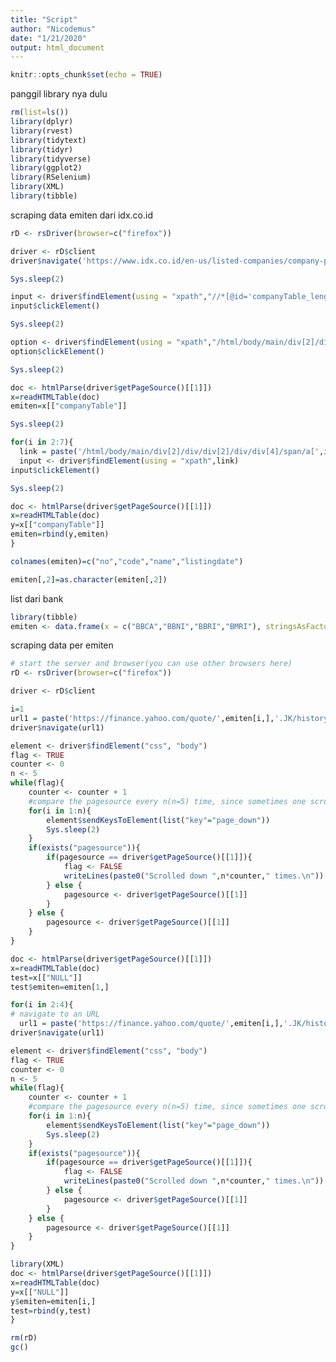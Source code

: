 ---
title: "Script"
author: "Nicodemus"
date: "1/21/2020"
output: html_document
---

```{r setup, include=FALSE}
knitr::opts_chunk$set(echo = TRUE)
```

panggil library nya dulu

```{r}
rm(list=ls())
library(dplyr)
library(rvest)
library(tidytext)
library(tidyr)
library(tidyverse)
library(ggplot2)
library(RSelenium)
library(XML)
library(tibble)
```
scraping data emiten dari idx.co.id 
```{r}
rD <- rsDriver(browser=c("firefox"))

driver <- rD$client
driver$navigate('https://www.idx.co.id/en-us/listed-companies/company-profiles/')

Sys.sleep(2)

input <- driver$findElement(using = "xpath","//*[@id='companyTable_length']/label/select")
input$clickElement()

Sys.sleep(2)

option <- driver$findElement(using = "xpath","/html/body/main/div[2]/div/div[2]/div/div[1]/label/select/option[4]")
option$clickElement()

Sys.sleep(2)

doc <- htmlParse(driver$getPageSource()[[1]])
x=readHTMLTable(doc)
emiten=x[["companyTable"]]

Sys.sleep(2)

for(i in 2:7){
  link = paste('/html/body/main/div[2]/div/div[2]/div/div[4]/span/a[',i,']',sep='')
  input <- driver$findElement(using = "xpath",link)
input$clickElement()

Sys.sleep(2)

doc <- htmlParse(driver$getPageSource()[[1]])
x=readHTMLTable(doc)
y=x[["companyTable"]]
emiten=rbind(y,emiten)
}

colnames(emiten)=c("no","code","name","listingdate")

emiten[,2]=as.character(emiten[,2])
```
list dari bank
```{r}
library(tibble)
emiten <- data.frame(x = c("BBCA","BBNI","BBRI","BMRI"), stringsAsFactors = FALSE)
```

scraping data per emiten
```{r}
# start the server and browser(you can use other browsers here)
rD <- rsDriver(browser=c("firefox"))

driver <- rD$client

i=1
url1 = paste('https://finance.yahoo.com/quote/',emiten[i,],'.JK/history?period1=1421798400&period2=1579564800&interval=1d&filter=history&frequency=1d',sep='')
driver$navigate(url1)

element <- driver$findElement("css", "body")
flag <- TRUE
counter <- 0
n <- 5
while(flag){
    counter <- counter + 1
    #compare the pagesource every n(n=5) time, since sometimes one scroll down doesn't render new content
    for(i in 1:n){
        element$sendKeysToElement(list("key"="page_down"))
        Sys.sleep(2)
    }
    if(exists("pagesource")){
        if(pagesource == driver$getPageSource()[[1]]){
            flag <- FALSE
            writeLines(paste0("Scrolled down ",n*counter," times.\n"))
        } else {
            pagesource <- driver$getPageSource()[[1]]
        }
    } else {
        pagesource <- driver$getPageSource()[[1]]
    }
}

doc <- htmlParse(driver$getPageSource()[[1]])
x=readHTMLTable(doc)
test=x[["NULL"]]
test$emiten=emiten[1,]

for(i in 2:4){
# navigate to an URL
  url1 = paste('https://finance.yahoo.com/quote/',emiten[i,],'.JK/history?period1=1421798400&period2=1579564800&interval=1d&filter=history&frequency=1d',sep='')
driver$navigate(url1)

element <- driver$findElement("css", "body")
flag <- TRUE
counter <- 0
n <- 5
while(flag){
    counter <- counter + 1
    #compare the pagesource every n(n=5) time, since sometimes one scroll down doesn't render new content
    for(i in 1:n){
        element$sendKeysToElement(list("key"="page_down"))
        Sys.sleep(2)
    }
    if(exists("pagesource")){
        if(pagesource == driver$getPageSource()[[1]]){
            flag <- FALSE
            writeLines(paste0("Scrolled down ",n*counter," times.\n"))
        } else {
            pagesource <- driver$getPageSource()[[1]]
        }
    } else {
        pagesource <- driver$getPageSource()[[1]]
    }
}

library(XML)
doc <- htmlParse(driver$getPageSource()[[1]])
x=readHTMLTable(doc)
y=x[["NULL"]]
y$emiten=emiten[i,]
test=rbind(y,test)
}

rm(rD)
gc()
```